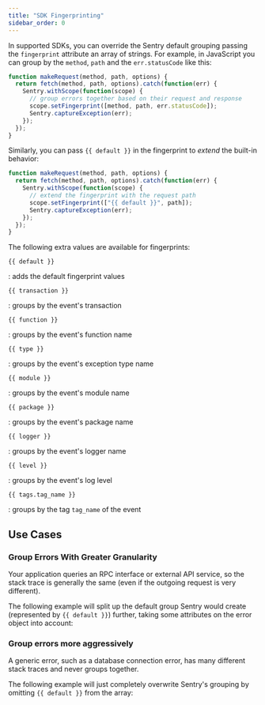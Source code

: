 ```yaml
---
title: "SDK Fingerprinting"
sidebar_order: 0
---
```


In supported SDKs, you can override the Sentry default grouping passing the `fingerprint` attribute an array of strings. For example, in JavaScript you can group by the `method`, `path` and the `err.statusCode` like this:

```javascript
function makeRequest(method, path, options) {
  return fetch(method, path, options).catch(function(err) {
    Sentry.withScope(function(scope) {
      // group errors together based on their request and response
      scope.setFingerprint([method, path, err.statusCode]);
      Sentry.captureException(err);
    });
  });
}
```

Similarly, you can pass `{{ default }}` in the fingerprint to _extend_ the built-in behavior:

```javascript
function makeRequest(method, path, options) {
  return fetch(method, path, options).catch(function(err) {
    Sentry.withScope(function(scope) {
      // extend the fingerprint with the request path
      scope.setFingerprint(["{{ default }}", path]);
      Sentry.captureException(err);
    });
  });
}
```

The following extra values are available for fingerprints:

`{{ default }}`

: adds the default fingerprint values

`{{ transaction }}`

: groups by the event's transaction

`{{ function }}`

: groups by the event's function name

`{{ type }}`

: groups by the event's exception type name

`{{ module }}`

: groups by the event's module name

`{{ package }}`

: groups by the event's package name

`{{ logger }}`

: groups by the event's logger name

`{{ level }}`

: groups by the event's log level

`{{ tags.tag_name }}`

: groups by the tag `tag_name` of the event

## Use Cases

### Group Errors With Greater Granularity

Your application queries an RPC interface or external API service, so the stack trace is generally the same (even if the outgoing request is very different).

The following example will split up the default group Sentry would create (represented by `{{ default }}`) further, taking some attributes on the error object into account:

<PlatformContent includePath="set-fingerprint/rpc" />

### Group errors more aggressively

A generic error, such as a database connection error, has many different stack traces and never groups together.

The following example will just completely overwrite Sentry's grouping by omitting `{{ default }}` from the array:

<PlatformContent includePath="set-fingerprint/database-connection" />
